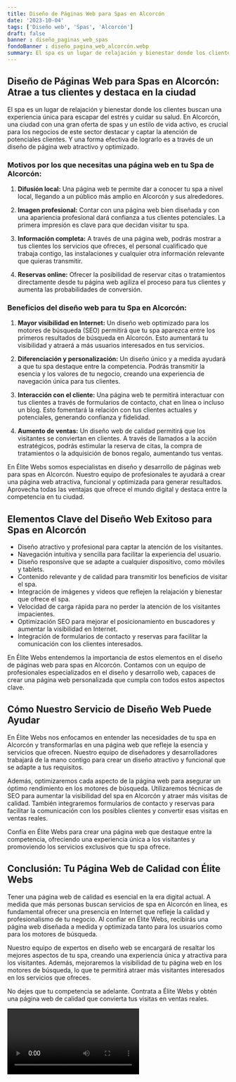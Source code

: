 ```yaml
---
title: Diseño de Páginas Web para Spas en Alcorcón
date: '2023-10-04'
tags: ['Diseño web', 'Spas', 'Alcorcón']
draft: false
banner : diseño_paginas_web_spas
fondoBanner : diseño_pagina_web_alcorcón.webp
summary: El spa es un lugar de relajación y bienestar donde los clientes buscan una experiencia única para escapar del estrés y cuidar su salud. En Alcorcón, una ciudad con una gran oferta de spas y un estilo de vida activo, es crucial para los negocios de este sector destacar y captar la atención de potenciales clientes. Y una forma efectiva de lograrlo es a través de un diseño de página web atractivo y optimizado.
---
```


## Diseño de Páginas Web para Spas en Alcorcón: Atrae a tus clientes y destaca en la ciudad

El spa es un lugar de relajación y bienestar donde los clientes buscan una experiencia única para escapar del estrés y cuidar su salud. En Alcorcón, una ciudad con una gran oferta de spas y un estilo de vida activo, es crucial para los negocios de este sector destacar y captar la atención de potenciales clientes. Y una forma efectiva de lograrlo es a través de un diseño de página web atractivo y optimizado.

### Motivos por los que necesitas una página web en tu Spa de Alcorcón:

1. **Difusión local:** Una página web te permite dar a conocer tu spa a nivel local, llegando a un público más amplio en Alcorcón y sus alrededores.

2. **Imagen profesional:** Contar con una página web bien diseñada y con una apariencia profesional dará confianza a tus clientes potenciales. La primera impresión es clave para que decidan visitar tu spa.

3. **Información completa:** A través de una página web, podrás mostrar a tus clientes los servicios que ofreces, el personal cualificado que trabaja contigo, las instalaciones y cualquier otra información relevante que quieras transmitir.

4. **Reservas online:** Ofrecer la posibilidad de reservar citas o tratamientos directamente desde tu página web agiliza el proceso para tus clientes y aumenta las probabilidades de conversión.

### Beneficios del diseño web para tu Spa en Alcorcón:

1. **Mayor visibilidad en Internet:** Un diseño web optimizado para los motores de búsqueda (SEO) permitirá que tu spa aparezca entre los primeros resultados de búsqueda en Alcorcón. Esto aumentará tu visibilidad y atraerá a más usuarios interesados en tus servicios.

2. **Diferenciación y personalización:** Un diseño único y a medida ayudará a que tu spa destaque entre la competencia. Podrás transmitir la esencia y los valores de tu negocio, creando una experiencia de navegación única para tus clientes.

3. **Interacción con el cliente:** Una página web te permitirá interactuar con tus clientes a través de formularios de contacto, chat en línea o incluso un blog. Esto fomentará la relación con tus clientes actuales y potenciales, generando confianza y fidelidad.

4. **Aumento de ventas:** Un diseño web de calidad permitirá que los visitantes se conviertan en clientes. A través de llamados a la acción estratégicos, podrás estimular la reserva de citas, la compra de tratamientos o la adquisición de bonos regalo, aumentando tus ventas.

En Élite Webs somos especialistas en diseño y desarrollo de páginas web para spas en Alcorcón. Nuestro equipo de profesionales te ayudará a crear una página web atractiva, funcional y optimizada para generar resultados. Aprovecha todas las ventajas que ofrece el mundo digital y destaca entre la competencia en tu ciudad.

<GifSeo />

<Cta />

## Elementos Clave del Diseño Web Exitoso para Spas en Alcorcón

- Diseño atractivo y profesional para captar la atención de los visitantes.
- Navegación intuitiva y sencilla para facilitar la experiencia del usuario.
- Diseño responsive que se adapte a cualquier dispositivo, como móviles y tablets.
- Contenido relevante y de calidad para transmitir los beneficios de visitar el spa.
- Integración de imágenes y videos que reflejen la relajación y bienestar que ofrece el spa.
- Velocidad de carga rápida para no perder la atención de los visitantes impacientes.
- Optimización SEO para mejorar el posicionamiento en buscadores y aumentar la visibilidad en Internet.
- Integración de formularios de contacto y reservas para facilitar la comunicación con los clientes interesados.

En Élite Webs entendemos la importancia de estos elementos en el diseño de páginas web para spas en Alcorcón. Contamos con un equipo de profesionales especializados en el diseño y desarrollo web, capaces de crear una página web personalizada que cumpla con todos estos aspectos clave.

## Cómo Nuestro Servicio de Diseño Web Puede Ayudar

En Élite Webs nos enfocamos en entender las necesidades de tu spa en Alcorcón y transformarlas en una página web que refleje la esencia y servicios que ofrecen. Nuestro equipo de diseñadores y desarrolladores trabajará de la mano contigo para crear un diseño atractivo y funcional que se adapte a tus requisitos.

Además, optimizaremos cada aspecto de la página web para asegurar un óptimo rendimiento en los motores de búsqueda. Utilizaremos técnicas de SEO para aumentar la visibilidad del spa en Alcorcón y atraer más visitas de calidad. También integraremos formularios de contacto y reservas para facilitar la comunicación con los posibles clientes y convertir esas visitas en ventas reales.

Confía en Élite Webs para crear una página web que destaque entre la competencia, ofreciendo una experiencia única a los visitantes y promoviendo los servicios exclusivos que tu spa ofrece.

## Conclusión: Tu Página Web de Calidad con Élite Webs

Tener una página web de calidad es esencial en la era digital actual. A medida que más personas buscan servicios de spa en Alcorcón en línea, es fundamental ofrecer una presencia en Internet que refleje la calidad y profesionalismo de tu negocio. Al confiar en Élite Webs, recibirás una página web diseñada a medida y optimizada tanto para los usuarios como para los motores de búsqueda.

Nuestro equipo de expertos en diseño web se encargará de resaltar los mejores aspectos de tu spa, creando una experiencia única y atractiva para los visitantes. Además, mejoraremos la visibilidad de tu página web en los motores de búsqueda, lo que te permitirá atraer más visitantes interesados en los servicios que ofreces.

No dejes que tu competencia se adelante. Contrata a Élite Webs y obtén una página web de calidad que convierta tus visitas en ventas reales.

<Video />

<CtaBot job='Spas' city='Alcorcón'/>

<Gmaps query='Alcorcón+españa+maps' />